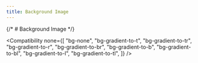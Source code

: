 ```yaml
---
title: Background Image
---
```



{/* # Background Image */}

<Compatibility
  none={[
    "bg-none",
    "bg-gradient-to-t",
    "bg-gradient-to-tr",
    "bg-gradient-to-r",
    "bg-gradient-to-br",
    "bg-gradient-to-b",
    "bg-gradient-to-bl",
    "bg-gradient-to-l",
    "bg-gradient-to-tl",
  ]}
/>
